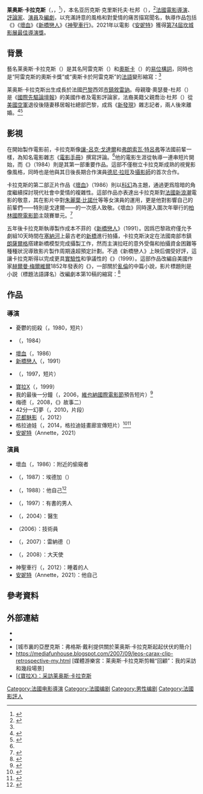 {{noteTA
|G1=Movie
|G2=Show
|G3=PP
|T=zh-tw:李歐·卡霍;zh-hk:里奧·卡哈斯;zh-cn:莱奥斯·卡拉克斯;
|1=zh-tw:卡霍;zh-hk:卡哈斯;zh-cn:卡拉克斯;
|2=zh-tw:李歐;zh-hk:里奧;zh-cn:莱奥斯;
}}
{{Infobox person
| 姓名     = 莱奥斯·卡拉克斯
| 原文名   = {{lang|fr|Leos Carax}}
| 读音     = {{IPA-fr|leɔs karaks|lang}}
| 图像     = Leos Carax Cannes 2012.jpg
| 图像替代 = 卡拉克斯於2012年第65屆戛納電影節
| 图像说明 = 卡拉克斯於2012年[[第65屆戛納電影節|第65屆戛納電影節]]
| 性别     = 男性
| 出生名   = {{SetTitle|Alex Christophe Dupont|亚历克斯·克里斯托夫·杜邦}}
| 出生日期 = {{Birth date and age|df=yes|1960|11|22}}
| 出生地点 = {{法國}}[[上塞納省|上塞納省]][[敘雷訥|敘雷訥]]
| 逝世日期 = <!-- {{Death date and age|YYYY|MM|DD|YYYY|MM|DD}}（死亡在前，出生在后） -->
| 逝世地点 = 
| 国籍     = 法國
| 职业     = [[電影導演|電影導演]] [[電影評論|評論家]] [[演員|演員]] [[編劇|編劇]]
| 活跃时期 = 1984年至今
| 知名作品 = {{plainlist|
* 《{{link-en|男孩遇見女孩|Boy Meets Girl (1984 film)}}》（1984）
* 《[[壞痞子|壞血]]》（1986）
* 《[[新橋戀人|新橋戀人]]》（1991）
* 《[[神聖車行|神聖車行]]》（2012）
}}
| 受影响于 = {{flatlist|
* [[尚盧·高達|尚盧·高達]]
* [[尚·考克多|尚·考克多]]
* [[D·W·格里菲斯|D·W·格里菲斯]]
}}
| 父母     = {{plainlist|
* {{SetTitle|Georges Dupont|喬治·杜邦}}
* {{SetTitle|Joan Osserman-Dupont|瓊·奥瑟曼-杜邦}}
}}
}}
'''莱奥斯·卡拉克斯'''（{{lang|fr|Leos Carax}}，{{IPA-fr|leɔs karaks|lang}}，<ref>{{cite av media|url= |title=The Opening Conversation with Leos Carax "I Woke Up, People Were Watching." |trans-title=與莱奥斯·卡拉克斯的開場對話“我醒來，人們在看。” |author=[[莱奥斯·卡拉克斯|莱奥斯·卡拉克斯]] |interviewer={{link-en|讓-米歇爾·佛羅東|Jean-Michel Frodon}} |date=2013-08-18 |publisher=[[薩拉熱窩電影節|薩拉熱窩電影節]] |via=[[YouTube|YouTube]] |time=0:48 |quote=Jean-Michel Frodon: I would not really introduce Leos Carax…|language=en}}</ref>{{bd|1960年|11月22日|catIdx=C}}），本名亚历克斯·克里斯托夫·杜邦（{{lang|fr|Alex Christophe Dupont}}），<ref name="telerama">{{cite web |url=https://www.telerama.fr/cinema/quand-alex-dupont-est-devenu-leos-carax,83598.php |title=Quand Alex Dupont est devenu Leos Carax |trans-title=當阿雷克斯·杜邦成爲莱奥斯·卡拉克斯 |last=Douin |first=Jean-Luc |date=2012-06-26 |work=Cinéma [電影] |publisher=《[[電視全覽|電視全覽]]》 |accessdate=2019-06-26 |quote=Son clone se réclame Indien d'Amérique et se nomme Leos Carax. Epelez bien : LE OSCAR AX. L'oscar pour Alex. [他聲稱自己是[[美洲原住民|美洲原住民]]，名叫莱奥斯·卡拉克斯。拼寫是：{{lang|fr|LE OSCAR AX.}} 阿雷克斯的[[奧斯卡獎|奧斯卡獎]]。] |language=fr |archive-date=2020-10-29 |archive-url=https://web.archive.org/web/20201029062505/https://www.telerama.fr/cinema/quand-alex-dupont-est-devenu-leos-carax,83598.php |dead-url=no }}</ref>[[法國|法國]][[電影導演|電影導演]]、[[電影評論|評論家]]、[[演員|演員]]及[[編劇|編劇]]，以充滿詩意的風格和對愛情的痛苦描寫聞名，執導作品包括《{{link-en|男孩遇見女孩|Boy Meets Girl (1984 film)}}》《[[壞痞子|壞血]]》《[[新橋戀人|新橋戀人]]》《[[神聖車行|神聖車行]]》。2021年以電影《[[安妮特_(電影)|安妮特]]》獲得[[第74屆坎城影展|第74屆坎城影展]][[最佳導演獎_(坎城影展)|最佳導演獎]]。

==背景==
藝名莱奥斯·卡拉克斯（{{lang|fr|Leos Carax}}）是其名阿雷克斯（{{lang|fr|Alex}}）和[[奧斯卡金像獎|奧斯卡]]（{{lang|en|Oscar}}）的[[易位構詞遊戲|易位構詞]]，同時也是“阿雷克斯的奧斯卡獎”或“奧斯卡於阿雷克斯”的[[法語|法語]]變形縮寫：{{lang|fr|LE OSCAR AX. L'oscar pour Alex.}}<ref name="telerama"/>

莱奥斯·卡拉克斯出生成長於法國[[巴黎|巴黎]]西郊[[市鎮_(法國)|市鎮]][[敘雷訥|敘雷訥]]。母親瓊·奧瑟曼-杜邦（{{lang|en|Joan Osserman-Dupont}}）是《[[國際先驅論壇報|國際先驅論壇報]]》的美國作者及電影評論家，法裔美籍父親喬治·杜邦（{{lang|fr|Georges Dupont}}）從[[美國空軍|美國空軍]]退役後隨妻移居報社總部巴黎，成爲《[[新發現|新發現]]》雜志記者，兩人後來離婚。<ref name="iw-tokyo">{{cite web |url=https://www.indiewire.com/2009/03/leos-carax-on-tokyo-cinema-is-my-country-but-it-is-not-my-business-247337/ |title=Leos Carax on "Tokyo": "Cinema is my country but it is not my business" |trans-title=莱奥斯·卡拉克斯聊《東京》：“電影是我的國度，但不是我的主要事務” |last=Hynes |first=Eric |date=2009-03-04 |publisher={{link-en|獨立連綫|IndieWire}} |accessdate=2019-06-26 |quote=The son of a French father (science journalist George Dupont) and an American mother (International Herald Tribune writer Joan Dupont), Carax was born Alexander Oscar Dupont (Leos Carax is an anagram of Alex and Oscar) and raised near Paris. Like Godard and Truffaut before him, he was a Cahiers du Cinema critic before making films. |language=en |archive-date=2019-08-31 |archive-url=https://web.archive.org/web/20190831183919/https://www.indiewire.com/2009/03/leos-carax-on-tokyo-cinema-is-my-country-but-it-is-not-my-business-247337/ |dead-url=no }}</ref><ref name="so">{{cite web |url=https://www.sudouest.fr/2016/11/11/elections-americaines-je-suis-tres-inquiet-2564764-1445.php |title=Élections américaines : « Je suis très inquiet » |trans-title=美國大選：“我很擔心” |last=Roz |first=Denise |date=2016-11-11 |accessdate=2016-06-26 |publisher=《[[西南報_(法國)|西南報]]》 |quote=…Georges Dupont, le père du cinéaste Léos Carax, ancien journaliste et naturalisé américain,… [喬治·杜邦，[[電影製作人|電影製作人]]莱奥斯·卡拉克斯的父親，前任記者和[[美国公民#归化|入籍美國人]]] |language=fr |archive-date=2020-12-02 |archive-url=https://web.archive.org/web/20201202103557/https://www.sudouest.fr/2016/11/11/elections-americaines-je-suis-tres-inquiet-2564764-1445.php |dead-url=no }}</ref>

==影視==
在開始製作電影前，卡拉克斯像[[讓-呂克·戈達爾|讓-呂克·戈達爾]]和[[弗朗索瓦·特呂弗|弗朗索瓦·特呂弗]]等法國前輩一樣，為知名電影雜志《[[電影手冊|電影手冊]]》撰寫評論。<ref name="iw-tokyo"/>他的電影生涯從執導一連串短片開始，而《{{link-en|男孩遇見女孩|Boy Meets Girl (1984 film)}}》（1984）則是其第一部重要作品。這部{{link-en|正片 (電影)|feature film|正片}}不僅樹立卡拉克斯成熟的視覺影像風格，同時也是他與其日後長期合作演員[[德尼·拉旺|德尼·拉旺]]及[[電影攝影|攝影師]]{{link-en|讓-伊夫 埃斯科菲埃|Jean-Yves Escoffier}}的首次合作。

卡拉克斯的第二部正片作品《[[壞痞子|壞血]]》（1986）則以[[科幻|科幻]]為主題，通過更爲陰暗的角度繼續探討現代社會中愛情的複雜性。這部作品亦表達出卡拉克斯對[[法國新浪潮|法國新浪潮]]電影的敬意，其在影片中對[[朱麗葉·比諾什|朱麗葉·比諾什]]等等女演員的運用，更是他對影響自己的前輩們——特別是戈達爾——的一次感人致敬。《壞血》同時還入圍次年舉行的{{link-en|第37屆柏林國際電影節|37th Berlin International Film Festival|第37屆}}[[柏林國際電影節|柏林國際電影節]]主競賽單元。<ref >{{cite web |url=https://www.berlinale.de/en/archiv/jahresarchive/1987/02_programm_1987/02_Programm_1987.html |title=1987: Programme |trans-title=1987：節目表 |work=Annual Archives [歷年檔案] |accessdate=2019-06-27 |publisher=[[柏林國際電影節|柏林國際電影節]] |language=en |archive-date=2005-11-23 |archive-url=https://web.archive.org/web/20051123111305/https://www.berlinale.de/en/archiv/jahresarchive/1987/02_programm_1987/02_Programm_1987.html |dead-url=no }}</ref>

五年後卡拉克斯執導製作成本不菲的《[[新橋戀人|新橋戀人]]》（1991）。因爲巴黎政府僅允予劇組10天時間在[[塞納河|塞納河]]上最古老的[[新橋_(巴黎)|新橋]]進行拍攝，卡拉克斯決定在法國南部市鎮[[朗薩爾格|朗薩爾格]]撘建新橋模型完成攝製工作，然而主演拉旺的意外受傷和拍攝資金困難等種種狀況導致影片製作周期遠超預定計劃。不過《新橋戀人》上映后備受好評，這讓卡拉克斯得以完成更具[[實驗片|實驗性]]和爭議性的《{{link-en|寶拉X|Pola X}}》（1999）。這部作品改編自美國作家[[赫爾曼·梅爾維爾|赫爾曼·梅爾維爾]]1852年發表的《{{link-en|皮埃爾；或，含糊不清|Pierre; or, The Ambiguities}}》，一部關於[[近親性交|亂倫]]的中篇小說，影片標題則是小説（標題法語譯名）改編劇本第10稿的縮寫：{{lang|fr|'''''P'''ierre '''o'''u '''l'''es '''A'''mbiguïtés '''[[罗马数字#示例|X]]'''.''}}<ref>{{cite web |url=https://www.rogerebert.com/reviews/pola-x-2000 |title=Pola X Movie Review & Film Summary (2000) |trans-title=《寶拉X》電影評論和總結 |author=羅傑·伊伯特 |author-link=羅傑·伊伯特 |date=2000-10-06 |website={{link-en|RogerEbert.com|RogerEbert.com}} |accessdate=2019-06-27 |quote=Carax's title is an acronym of the French title, Pierre, ou les Ambiguities, and the X refers to the 10th draft of the screenplay. |language=en |archive-date=2015-07-07 |archive-url=https://web.archive.org/web/20150707012637/http://www.rogerebert.com/reviews/pola-x-2000 |dead-url=no }}</ref>

==作品==
{{div col|2}}
===導演===
* 憂鬱的扼殺（{{lang|en|''Strangulation Blues''}}，1980，短片）
* {{link-en|男孩遇見女孩|Boy Meets Girl (1984 film)}}（{{lang|en|''Boy Meets Girl''}}，1984）
* [[壞痞子|壞血]]（{{lang|fr|''Mauvais sang''}}，1986）
* [[新橋戀人|新橋戀人]]（{{lang|fr|''Les amants du Pont-Neuf''}}，1991）
* {{link-fr|無題 (短片)|Sans titre (film)|無題}}（{{lang|fr|''Sans titre''}}，1997，短片）
* [[寶拉X|寶拉X]]（{{lang|en|''Pola X''}}，1999）
* 我的最後一分鐘（{{lang|en|''My Last Minute''}}，2006，[[維也納國際電影節|維也納國際電影節]]預告短片）<ref>{{cite web |url=https://www.viennale.at/en/festival/archive/v06 |title=Festivalarchive 06 |trans-title=電影節檔案 '06 |accessdate=2019-06-26 |publisher=[[維也納國際電影節|維也納國際電影節]] |type=預告短片 |language=en |archive-date=2019-08-28 |archive-url=https://web.archive.org/web/20190828074454/https://www.viennale.at/en/festival/archive/v06 |dead-url=no }}</ref>
* 梅德（{{lang|fr|''[[wiktionary:merde|Merde]]''}}，2008，《{{link-en|東京！|Tokyo!}}》故事二）
* 42分一幻夢（{{lang|en|''42 One Dream Rush''}}，2010，片段）
* [[神聖車行|花都魅影]]（{{lang|en|''Holy Motors''}}，2012）
* 格拉迪娃（{{lang|en|''Gradiva''}}，2014，格拉迪娃畫廊宣傳短片）<ref>{{cite web |url=https://galeriegradiva.com/action/leos-carax-gradiva/ |title=Leos Carax - Gradiva |trans-title=莱奥斯·卡拉克斯 -《格拉迪娃》 |date=2014 |accessdate=2019-06-26 |publisher=Galerie Gradiva [格拉迪娃畫廊] |type=宣傳短片 |language=fr |archive-date=2021-03-31 |archive-url=https://web.archive.org/web/20210331145452/http://galeriegradiva.com/action/leos-carax-gradiva/ |dead-url=no }}</ref><ref>{{cite web |url=https://www.indiewire.com/2014/07/watch-if-you-liked-holy-motors-youll-enjoy-leos-caraxs-equally-strange-short-gradiva-24253/ |title=Watch: If You Liked 'Holy Motors,' You'll Enjoy Leos Carax's Equally Strange Short 'Gradiva' |trans-title=觀看：如果你喜歡《神聖車行》，你會喜愛莱奥斯·卡拉克斯同樣奇怪的《格拉迪娃》 |last=Eidelstein |first=Eric |date=2014-07-16 |accessdate=2019-06-26 |publisher=獨立連綫 |language=en |archive-date=2020-10-30 |archive-url=https://web.archive.org/web/20201030205624/https://www.indiewire.com/2014/07/watch-if-you-liked-holy-motors-youll-enjoy-leos-caraxs-equally-strange-short-gradiva-24253/ |dead-url=no }}</ref>
*[[安妮特_(電影)|安妮特]]（Annette，2021）

===演員===
* 壞血（{{lang|fr|''Mauvais sang''}}，1986）：附近的偷窺者
* {{link-en|李爾王 (1987年電影)|King Lear (1987 film)|李爾王}}（{{lang|en|''King Lear''}}，1987）：埃德加（{{lang|en|Edgar}}）
* {{link-en|藝術部門 (1988年紀錄片)|Philippe Garrel#Filmography|藝術部門}}（{{lang|fr|''Les ministères de l'art''}}，1988）：他自己<ref>{{cite web |url=https://www.bfi.org.uk/films-tv-people/4ce2b7a343dca |title=Les MINISTÈRES DE L'ART (1988) |trans-title=藝術部門（1988） |accessdate=2019-06-26 |publisher=[[英國電影協會|英國電影協會]] |language=en |archive-date=2020-08-07 |archive-url=https://web.archive.org/web/20200807223753/https://www.bfi.org.uk/films-tv-people/4ce2b7a343dca |dead-url=no }}</ref>
* {{link-en|房子 (1997年電影)|The House (1997 film)|房子}}（{{lang|fr|''A Casa''}}，1997）：有書的男人
* {{link-fr|欲望過程|Process (film)}}（{{lang|en|''Process''}}，2004）：醫生
* {{link-en|977 (2006年电影)|977 (film)|977}}（2006）：技術員
* {{link-en|孤獨先生|Mister Lonely}}（{{lang|en|''Mister Lonely''}}，2007）：雷納德（{{lang|en|Renard}}）
* {{link-fr|我沒死|Je ne suis pas morte}}（{{lang|fr|''Je ne suis pas morte''}}，2008）：大天使
* 神聖車行（{{lang|en|''Holy Motors''}}，2012）：睡着的人
*[[安妮特_(電影)|安妮特]]（Annette，2021）：他自己

{{div col end}}

==參考資料==
{{reflist|30em}}

==外部連結==
* {{IMDb name|0136021}}
* {{allocine name|97314}}
* [https://web.archive.org/web/20150924035959/http://www.iol.ie/~galfilm/filmwest/34carax.htm {{lang|en|Alex in the City: Fergus Daly offers a brief guide to the fall and rise of Leos Carax}}] [城市裏的亞歷克斯：弗格斯·戴利提供關於莱奥斯·卡拉克斯起起伏伏的簡介]{{en}}
* https://mediafunhouse.blogspot.com/2007/09/leos-carax-clip-retrospective-my.html {{Wayback|url=https://mediafunhouse.blogspot.com/2007/09/leos-carax-clip-retrospective-my.html |date=20191202102248 }} [媒體游樂宮：莱奥斯·卡拉克斯剪輯“回顧”：我的采訪和幾段場景]{{en}}
* [https://web.archive.org/web/20080613143352/http://artificial-eye.com/video/ART181/inter.html {{lang|en|''Pola X:'' Interview with Leos Carax]}} [《寶拉X》：采訪莱奥斯·卡拉克斯]{{en}}
<!--* [[YouTube|YouTube]]上莱奥斯·卡拉克斯的短片《[https://www.youtube.com/watch?v=5oqOb_ghio4 我的最後一分鐘]》{{en}}!!!版權不明!!!-->

{{李歐·卡霍}}
{{坎城影展最佳導演獎}}
{{Authority control}}
{{DEFAULTSORT:Carax, Leos}}
[[Category:法國电影導演|Category:法國电影導演]]
[[Category:法國编剧|Category:法國编剧]]
[[Category:男性编剧|Category:男性编剧]]
[[Category:法國影評人|Category:法國影評人]]